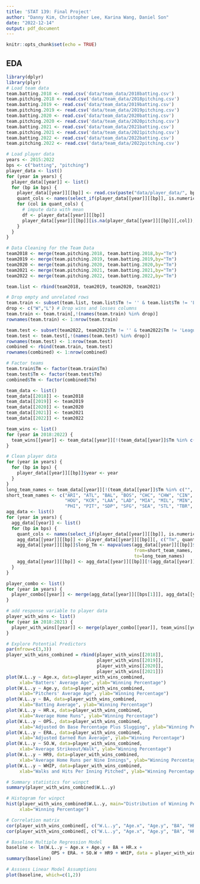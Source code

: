 ```yaml
---
title: 'STAT 139: Final Project'
author: "Danny Kim, Christopher Lee, Karina Wang, Daniel Son"
date: "2022-12-14"
output: pdf_document
---
```


```r
knitr::opts_chunk$set(echo = TRUE)
```

## EDA
```r
library(dplyr)
library(plyr)
# Load team data
team.batting.2018 <- read.csv('data/team_data/2018batting.csv')
team.pitching.2018 <- read.csv('data/team_data/2018pitching.csv')
team.batting.2019 <- read.csv('data/team_data/2019batting.csv')
team.pitching.2019 <- read.csv('data/team_data/2019pitching.csv')
team.batting.2020 <- read.csv('data/team_data/2020batting.csv')
team.pitching.2020 <- read.csv('data/team_data/2020pitching.csv')
team.batting.2021 <- read.csv('data/team_data/2021batting.csv')
team.pitching.2021 <- read.csv('data/team_data/2021pitching.csv')
team.batting.2022 <- read.csv('data/team_data/2022batting.csv')
team.pitching.2022 <- read.csv('data/team_data/2022pitching.csv')

# Load player data
years <- 2015:2022
bps <- c("batting", "pitching")
player_data <- list()
for (year in years) {
  player_data[[year]] <- list()
  for (bp in bps) {
    player_data[[year]][[bp]] <- read.csv(paste("data/player_data/", bp, year, ".csv", sep=""))
    quant_cols <- names(select_if(player_data[[year]][[bp]], is.numeric))
    for (col in quant_cols) {
      # impute data with mean
      df <- player_data[[year]][[bp]]
      player_data[[year]][[bp]][is.na(player_data[[year]][[bp]][,col]),col] <- mean(df[,col], na.rm=TRUE)
    }
  }
}
```

```r
# Data Cleaning for the Team Data
team2018 <- merge(team.pitching.2018, team.batting.2018,by="Tm")
team2019 <- merge(team.pitching.2019, team.batting.2019,by="Tm")
team2020 <- merge(team.pitching.2020, team.batting.2020,by="Tm")
team2021 <- merge(team.pitching.2021, team.batting.2021,by="Tm")
team2022 <- merge(team.pitching.2022, team.batting.2022,by="Tm")

team.list <- rbind(team2018, team2019, team2020, team2021)

# Drop empty and unrelated rows
team.train <- subset(team.list, team.list$Tm != '' & team.list$Tm != 'League Average')
drop <- c("W","L") # Drop wins and losses columns
team.train <- team.train[,!(names(team.train) %in% drop)]
rownames(team.train) <- 1:nrow(team.train)

team.test <- subset(team2022, team2022$Tm != '' & team2022$Tm != 'League Average')
team.test <- team.test[,!(names(team.test) %in% drop)]
rownames(team.test) <- 1:nrow(team.test)
combined <- rbind(team.train, team.test)
rownames(combined) <- 1:nrow(combined)

# Factor teams
team.train$Tm <- factor(team.train$Tm)
team.test$Tm <- factor(team.test$Tm)
combined$Tm <- factor(combined$Tm)

team_data <- list()
team_data[[2018]] <- team2018
team_data[[2019]] <- team2019
team_data[[2020]] <- team2020
team_data[[2021]] <- team2021
team_data[[2022]] <- team2022

team_wins <- list()
for (year in 2018:2022) {
  team_wins[[year]] <- team_data[[year]][!(team_data[[year]]$Tm %in% c("", "League Average")),c("Tm", "W.L.")]
}
```

```r

# Clean player data
for (year in years) {
  for (bp in bps) {
    player_data[[year]][[bp]]$year <- year
  }
}
long_team_names <- team_data[[year]][!(team_data[[year]]$Tm %in% c("", "League Average")),]$Tm
short_team_names <- c("ARI", "ATL", "BAL", "BOS", "CHC", "CHW", "CIN", "CLE", "COL", "DET",
                      "HOU", "KCR", "LAA", "LAD", "MIA", "MIL", "MIN", "NYM", "NYY", "OAK",
                      "PHI", "PIT", "SDP", "SFG", "SEA", "STL", "TBR", "TEX", "TOR", "WSN")
agg_data <- list()
for (year in years) {
  agg_data[[year]] <- list()
  for (bp in bps) {
    quant_cols <- names(select_if(player_data[[year]][[bp]], is.numeric))
    agg_data[[year]][[bp]] <- player_data[[year]][[bp]][, c("Tm", quant_cols)] %>% group_by(Tm) %>% summarise_all("mean")
    agg_data[[year]][[bp]]$long_Tm <- mapvalues(agg_data[[year]][[bp]]$Tm,
                                                from=short_team_names,
                                                to=long_team_names)
    agg_data[[year]][[bp]] <- agg_data[[year]][[bp]][!(agg_data[[year]][[bp]]$Tm == "TOT"),]
  }
}

player_combo <- list()
for (year in years) {
  player_combo[[year]] <- merge(agg_data[[year]][[bps[1]]], agg_data[[year]][[bps[2]]], by="Tm")
}

# add response variable to player data
player_with_wins <- list()
for (year in 2018:2021) {
  player_with_wins[[year]] <- merge(player_combo[[year]], team_wins[[year+1]], by.x="long_Tm.x", by.y="Tm")
}
```

```r
# Explore Potential Predictors
par(mfrow=c(3,3))
player_with_wins_combined = rbind(player_with_wins[[2018]],
                                  player_with_wins[[2019]],
                                  player_with_wins[[2020]],
                                  player_with_wins[[2021]])
plot(W.L..y ~ Age.x, data=player_with_wins_combined,
     xlab="Batters' Average Age", ylab="Winning Percentage")
plot(W.L..y ~ Age.y, data=player_with_wins_combined,
     xlab="Pitchers' Average Age", ylab="Winning Percentage")
plot(W.L..y ~ BA, data=player_with_wins_combined,
     xlab="Batting Average", ylab="Winning Percentage")
plot(W.L..y ~ HR.x, data=player_with_wins_combined,
     xlab="Average Home Runs", ylab="Winning Percentage")
plot(W.L..y ~ OPS., data=player_with_wins_combined,
     xlab="Adjusted On Base Percentage Plus Slugging", ylab="Winning Percentage")
plot(W.L..y ~ ERA., data=player_with_wins_combined,
     xlab="Adjusted Earned Run Average", ylab="Winning Percentage")
plot(W.L..y ~ SO.W, data=player_with_wins_combined,
     xlab="Average Strikeout/Walk", ylab="Winning Percentage")
plot(W.L..y ~ HR9, data=player_with_wins_combined,
     xlab="Average Home Runs per Nine Innings", ylab="Winning Percentage")
plot(W.L..y ~ WHIP, data=player_with_wins_combined,
     xlab="Walks and Hits Per Inning Pitched", ylab="Winning Percentage")
```

```r
# Summary statistics for winpct
summary(player_with_wins_combined$W.L..y)

# Histogram for winpct
hist(player_with_wins_combined$W.L..y, main="Distribution of Winning Percentage",
     xlab="Winning Percentage")
```

```r
# Correlation matrix
cor(player_with_wins_combined[, c("W.L..y", "Age.x", "Age.y", "BA", "HR.x", "OPS", "ERA.", "SO.W", "HR9", "WHIP")])
cor(player_with_wins_combined[, c("W.L..y", "Age.x", "Age.y", "BA", "HR.x", "OPS", "ERA.", "SO.W", "HR9", "WHIP")])^2
```


```r
# Baseline Multiple Regression Model
baseline <- lm(W.L..y ~ Age.x + Age.y + BA + HR.x + 
                 OPS + ERA. + SO.W + HR9 + WHIP, data = player_with_wins_combined)
summary(baseline)
```


```r
# Asssess Linear Model Assumptions
plot(baseline, which=c(1,2))
```

